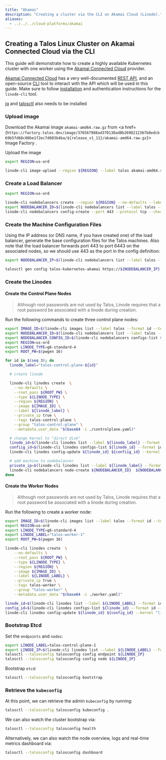 ```yaml
---
title: "Akamai"
description: "Creating a cluster via the CLI on Akamai Cloud (Linode)."
aliases:
  - ../../../cloud-platforms/akamai
---
```



## Creating a Talos Linux Cluster on Akamai Connected Cloud via the CLI

This guide will demonstrate how to create a highly available Kubernetes cluster with one worker using the [Akamai Connected Cloud](https://www.linode.com/) provider.

[Akamai Connected Cloud](https://www.linode.com/) has a very well-documented [REST API](https://www.linode.com/docs/api/), and an open-source [CLI](https://www.linode.com/docs/products/tools/cli/get-started/) tool to interact with the API which will be used in this guide.
Make sure to follow [installation](https://www.linode.com/docs/products/tools/cli/get-started/#installing-the-linode-cli) and authentication instructions for the `linode-cli` tool.

[jq](https://stedolan.github.io/jq/) and [talosctl](../../getting-started/talosctl#talosctl) also needs to be installed

### Upload image

Download the Akamai image `akamai-amd64.raw.gz` from <a href={`https://factory.talos.dev/image/376567988ad370138ad8b2698212367b8edcb69b5fd68c80be1f2ec7d603b4ba/${release_v1_11}/akamai-amd64.raw.gz`}>
  Image Factory
</a>.

Upload the image

```bash
export REGION=us-ord

linode-cli image-upload --region ${REGION} --label talos akamai-amd64.raw.gz
```

### Create a Load Balancer

```bash
export REGION=us-ord

linode-cli nodebalancers create --region ${REGION} --no-defaults --label talos
export NODEBALANCER_ID=$(linode-cli nodebalancers list --label talos --format id --text --no-headers)
linode-cli nodebalancers config-create --port 443 --protocol tcp --check connection ${NODEBALANCER_ID}
```

### Create the Machine Configuration Files

Using the IP address (or DNS name, if you have created one) of the load balancer, generate the base configuration files for the Talos machines.
Also note that the load balancer forwards port 443 to port 6443 on the associated nodes, so we should use 443 as the port in the config definition:

```bash
export NODEBALANCER_IP=$(linode-cli nodebalancers list --label talos --format ipv4 --text --no-headers)

talosctl gen config talos-kubernetes-akamai https://${NODEBALANCER_IP} --with-examples=false
```

### Create the Linodes

#### Create the Control Plane Nodes

> Although root passwords are not used by Talos, Linode requires that a root password be associated with a linode during creation.

Run the following commands to create three control plane nodes:

```bash
export IMAGE_ID=$(linode-cli images list --label talos --format id --text --no-headers)
export NODEBALANCER_ID=$(linode-cli nodebalancers list --label talos --format id --text --no-headers)
export NODEBALANCER_CONFIG_ID=$(linode-cli nodebalancers configs-list ${NODEBALANCER_ID} --format id --text --no-headers)
export REGION=us-ord
export LINODE_TYPE=g6-standard-4
export ROOT_PW=$(pwgen 16)

for id in $(seq 3); do
  linode_label="talos-control-plane-${id}"

  # create linode

  linode-cli linodes create  \
    --no-defaults \
    --root_pass ${ROOT_PW} \
    --type ${LINODE_TYPE} \
    --region ${REGION} \
    --image ${IMAGE_ID} \
    --label ${linode_label} \
    --private_ip true \
    --tags talos-control-plane \
    --group "talos-control-plane" \
    --metadata.user_data "$(base64 -i ./controlplane.yaml)"

  # change kernel to "direct disk"
  linode_id=$(linode-cli linodes list --label ${linode_label} --format id --text --no-headers)
  confiig_id=$(linode-cli linodes configs-list ${linode_id} --format id --text --no-headers)
  linode-cli linodes config-update ${linode_id} ${confiig_id} --kernel "linode/direct-disk"

  # add machine to nodebalancer
  private_ip=$(linode-cli linodes list --label ${linode_label} --format ipv4 --json | jq -r ".[0].ipv4[1]")
  linode-cli nodebalancers node-create ${NODEBALANCER_ID}  ${NODEBALANCER_CONFIG_ID}  --label ${linode_label} --address ${private_ip}:6443
done
```

#### Create the Worker Nodes

> Although root passwords are not used by Talos, Linode requires that a root password be associated with a linode during creation.

Run the following to create a worker node:

```bash
export IMAGE_ID=$(linode-cli images list --label talos --format id --text --no-headers)
export REGION=us-ord
export LINODE_TYPE=g6-standard-4
export LINODE_LABEL="talos-worker-1"
export ROOT_PW=$(pwgen 16)

linode-cli linodes create  \
    --no-defaults \
    --root_pass ${ROOT_PW} \
    --type ${LINODE_TYPE} \
    --region ${REGION} \
    --image ${IMAGE_ID} \
    --label ${LINODE_LABEL} \
    --private_ip true \
    --tags talos-worker \
    --group "talos-worker" \
    --metadata.user_data "$(base64 -i ./worker.yaml)"

linode_id=$(linode-cli linodes list --label ${LINODE_LABEL} --format id --text --no-headers)
config_id=$(linode-cli linodes configs-list ${linode_id} --format id --text --no-headers)
linode-cli linodes config-update ${linode_id} ${config_id} --kernel "linode/direct-disk"
```

### Bootstrap Etcd

Set the `endpoints` and `nodes`:

```bash
export LINODE_LABEL=talos-control-plane-1
export LINODE_IP=$(linode-cli linodes list --label ${LINODE_LABEL} --format ipv4 --json | jq -r ".[0].ipv4[0]")
talosctl --talosconfig talosconfig config endpoint ${LINODE_IP}
talosctl --talosconfig talosconfig config node ${LINODE_IP}
```

Bootstrap `etcd`:

```bash
talosctl --talosconfig talosconfig bootstrap
```

### Retrieve the `kubeconfig`

At this point, we can retrieve the admin `kubeconfig` by running:

```bash
talosctl --talosconfig talosconfig kubeconfig .
```

We can also watch the cluster bootstrap via:

```bash
talosctl --talosconfig talosconfig health
```

Alternatively, we can also watch the node overview, logs and real-time metrics dashboard via:

```bash
talosctl --talosconfig talosconfig dashboard
```
